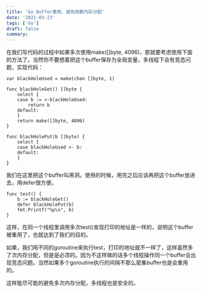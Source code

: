 ```yaml
---
title: 'Go Buffer重用，避免频繁内存分配'
date: '2021-03-23'
tags: ['Go']
draft: false
summary: 
---
```


在我们写代码的过程中如果多次使用make([]byte, 4096)，那就要考虑使用下面的方法了。当然你不要想着把这个buffer保存为全局变量，多线程下会有竞态问题，实现代码：
```
var blackHoleUsed = make(chan []byte, 1)

func blackHoleGet() []byte {
	select {
	case b := <-blackHoleUsed:
		return b
	default:
	}
	return make([]byte, 4096)
}

func blackHolePut(b []byte) {
	select {
	case blackHoleUsed <- b:
	default:
	}
}

```
我们在这里把这个buffer叫黑洞。使用的时候，用完之后应该再把这个buffer放进去，用defer很方便。
```
func test() {
	b := blackHoleGet()
	defer blackHolePut(b)
	fmt.Printf("%p\n", b)
}
```
这样，在同一个线程里调用多次test()发现打印的地址是一样的，说明这个buffer被重用了，也就达到了我们的目的。

如果，我们用不同的goroutine来执行test，打印的地址就不一样了，这样虽然多了次内存分配，但是是必须的。因为不这样做的话多个线程操作同一个buffer会出现竞态问题。当然如果多个goroutine执行的间隔不那么密集buffer也是会重用的。

这样能尽可能的避免多次内存分配，多线程也是安全的。